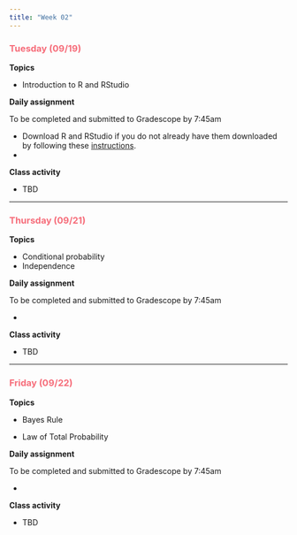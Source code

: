 ```yaml
---
title: "Week 02"
---
```


::: {style="color: #F66D7A"}
### Tuesday (09/19)
:::

**Topics**

-   Introduction to R and RStudio

**Daily assignment**

To be completed and submitted to Gradescope by 7:45am

-   Download R and RStudio if you do not already have them downloaded by following these [instructions](files/R_RStudio.pdf).
-   

**Class activity**

-   TBD

------------------------------------------------------------------------

::: {style="color: #F66D7A"}
### Thursday (09/21)
:::

**Topics**

-   Conditional probability
-   Independence

**Daily assignment**

To be completed and submitted to Gradescope by 7:45am

-   

**Class activity**

-   TBD

------------------------------------------------------------------------

::: {style="color: #F66D7A"}
### Friday (09/22)
:::

**Topics**

-   Bayes Rule

-   Law of Total Probability

**Daily assignment**

To be completed and submitted to Gradescope by 7:45am

-   

**Class activity**

-   TBD
